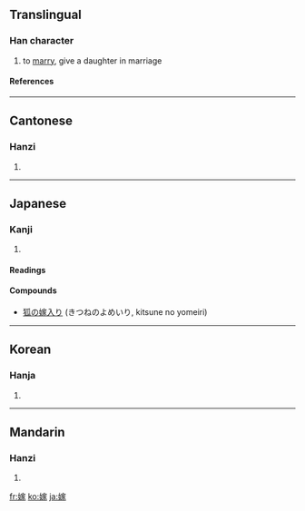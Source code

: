 ==Translingual==
===Han character===
{{Han char|rn=38|rad=女|as=10|sn=13|four=4343<sub>2</sub>|canj=女十一人 (VJMO)|ids=⿰[[女]][[家]]}}
# to [[marry]], give a daughter in marriage
====References====
{{Han ref|kx=0268.330|dkj=06602|dj=0536.070|hdz=21073.110|uh=5AC1|ud=23233|bh=B6F9|bd=46841}}

----

==Cantonese==
===Hanzi===
{{yue-hanzi|jyut=|y=ga3}}
# {{defn|Cantonese}}

----
==Japanese==
===Kanji===
{{ja-kanji|grade=c|rs=女10}}
# {{defn|Japanese}} 
====Readings====
{{ja-readings|on=[[か]] (ka), [[け]] (ke)|kun=[[とつぐ]] (totsugu), [[よめ]] (yome)}}

====Compounds====
* [[狐の嫁入り]] (きつねのよめいり, kitsune no yomeiri)

----
==Korean==
===Hanja===
{{ko-hanja|hangeul=[[가]]|rv=ga|mr=ka}}
# {{defn|Korean}}

----
==Mandarin==
===Hanzi===
{{cmn-hanzi|pin=[[jià]] ([[jia4]])|wg=chia<sup>4</sup>}}
# {{defn|Mandarin}}

[[fr:嫁]]
[[ko:嫁]]
[[ja:嫁]]
